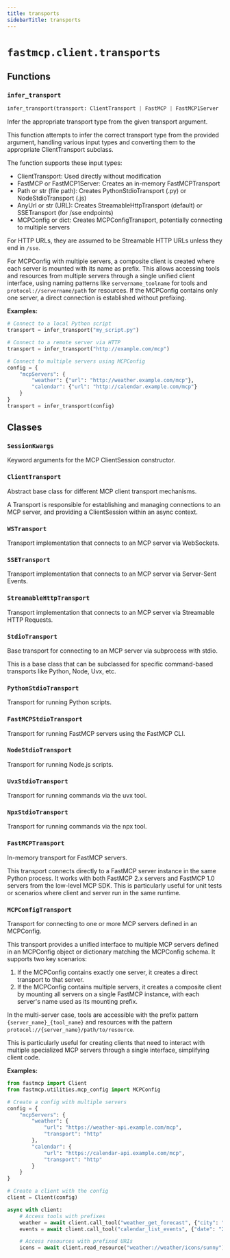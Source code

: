 ```yaml
---
title: transports
sidebarTitle: transports
---
```


# `fastmcp.client.transports`

## Functions

### `infer_transport` <sup><a href="https://github.com/jlowin/fastmcp/blob/main/src/fastmcp/client/transports.py#L837"><Icon icon="github" class="size-4" /></a></sup>

```python
infer_transport(transport: ClientTransport | FastMCP | FastMCP1Server | AnyUrl | Path | MCPConfig | dict[str, Any] | str) -> ClientTransport
```


Infer the appropriate transport type from the given transport argument.

This function attempts to infer the correct transport type from the provided
argument, handling various input types and converting them to the appropriate
ClientTransport subclass.

The function supports these input types:
- ClientTransport: Used directly without modification
- FastMCP or FastMCP1Server: Creates an in-memory FastMCPTransport
- Path or str (file path): Creates PythonStdioTransport (.py) or NodeStdioTransport (.js)
- AnyUrl or str (URL): Creates StreamableHttpTransport (default) or SSETransport (for /sse endpoints)
- MCPConfig or dict: Creates MCPConfigTransport, potentially connecting to multiple servers

For HTTP URLs, they are assumed to be Streamable HTTP URLs unless they end in `/sse`.

For MCPConfig with multiple servers, a composite client is created where each server
is mounted with its name as prefix. This allows accessing tools and resources from multiple
servers through a single unified client interface, using naming patterns like
`servername_toolname` for tools and `protocol://servername/path` for resources.
If the MCPConfig contains only one server, a direct connection is established without prefixing.

**Examples:**

```python
# Connect to a local Python script
transport = infer_transport("my_script.py")

# Connect to a remote server via HTTP
transport = infer_transport("http://example.com/mcp")

# Connect to multiple servers using MCPConfig
config = {
    "mcpServers": {
        "weather": {"url": "http://weather.example.com/mcp"},
        "calendar": {"url": "http://calendar.example.com/mcp"}
    }
}
transport = infer_transport(config)
```


## Classes

### `SessionKwargs` <sup><a href="https://github.com/jlowin/fastmcp/blob/main/src/fastmcp/client/transports.py#L52"><Icon icon="github" class="size-4" /></a></sup>


Keyword arguments for the MCP ClientSession constructor.


### `ClientTransport` <sup><a href="https://github.com/jlowin/fastmcp/blob/main/src/fastmcp/client/transports.py#L63"><Icon icon="github" class="size-4" /></a></sup>


Abstract base class for different MCP client transport mechanisms.

A Transport is responsible for establishing and managing connections
to an MCP server, and providing a ClientSession within an async context.


### `WSTransport` <sup><a href="https://github.com/jlowin/fastmcp/blob/main/src/fastmcp/client/transports.py#L109"><Icon icon="github" class="size-4" /></a></sup>


Transport implementation that connects to an MCP server via WebSockets.


### `SSETransport` <sup><a href="https://github.com/jlowin/fastmcp/blob/main/src/fastmcp/client/transports.py#L148"><Icon icon="github" class="size-4" /></a></sup>


Transport implementation that connects to an MCP server via Server-Sent Events.


### `StreamableHttpTransport` <sup><a href="https://github.com/jlowin/fastmcp/blob/main/src/fastmcp/client/transports.py#L223"><Icon icon="github" class="size-4" /></a></sup>


Transport implementation that connects to an MCP server via Streamable HTTP Requests.


### `StdioTransport` <sup><a href="https://github.com/jlowin/fastmcp/blob/main/src/fastmcp/client/transports.py#L299"><Icon icon="github" class="size-4" /></a></sup>


Base transport for connecting to an MCP server via subprocess with stdio.

This is a base class that can be subclassed for specific command-based
transports like Python, Node, Uvx, etc.


### `PythonStdioTransport` <sup><a href="https://github.com/jlowin/fastmcp/blob/main/src/fastmcp/client/transports.py#L416"><Icon icon="github" class="size-4" /></a></sup>


Transport for running Python scripts.


### `FastMCPStdioTransport` <sup><a href="https://github.com/jlowin/fastmcp/blob/main/src/fastmcp/client/transports.py#L462"><Icon icon="github" class="size-4" /></a></sup>


Transport for running FastMCP servers using the FastMCP CLI.


### `NodeStdioTransport` <sup><a href="https://github.com/jlowin/fastmcp/blob/main/src/fastmcp/client/transports.py#L489"><Icon icon="github" class="size-4" /></a></sup>


Transport for running Node.js scripts.


### `UvxStdioTransport` <sup><a href="https://github.com/jlowin/fastmcp/blob/main/src/fastmcp/client/transports.py#L531"><Icon icon="github" class="size-4" /></a></sup>


Transport for running commands via the uvx tool.


### `NpxStdioTransport` <sup><a href="https://github.com/jlowin/fastmcp/blob/main/src/fastmcp/client/transports.py#L597"><Icon icon="github" class="size-4" /></a></sup>


Transport for running commands via the npx tool.


### `FastMCPTransport` <sup><a href="https://github.com/jlowin/fastmcp/blob/main/src/fastmcp/client/transports.py#L659"><Icon icon="github" class="size-4" /></a></sup>


In-memory transport for FastMCP servers.

This transport connects directly to a FastMCP server instance in the same
Python process. It works with both FastMCP 2.x servers and FastMCP 1.0
servers from the low-level MCP SDK. This is particularly useful for unit
tests or scenarios where client and server run in the same runtime.


### `MCPConfigTransport` <sup><a href="https://github.com/jlowin/fastmcp/blob/main/src/fastmcp/client/transports.py#L713"><Icon icon="github" class="size-4" /></a></sup>


Transport for connecting to one or more MCP servers defined in an MCPConfig.

This transport provides a unified interface to multiple MCP servers defined in an MCPConfig
object or dictionary matching the MCPConfig schema. It supports two key scenarios:

1. If the MCPConfig contains exactly one server, it creates a direct transport to that server.
2. If the MCPConfig contains multiple servers, it creates a composite client by mounting
   all servers on a single FastMCP instance, with each server's name used as its mounting prefix.

In the multi-server case, tools are accessible with the prefix pattern `{server_name}_{tool_name}`
and resources with the pattern `protocol://{server_name}/path/to/resource`.

This is particularly useful for creating clients that need to interact with multiple specialized
MCP servers through a single interface, simplifying client code.

**Examples:**

```python
from fastmcp import Client
from fastmcp.utilities.mcp_config import MCPConfig

# Create a config with multiple servers
config = {
    "mcpServers": {
        "weather": {
            "url": "https://weather-api.example.com/mcp",
            "transport": "http"
        },
        "calendar": {
            "url": "https://calendar-api.example.com/mcp",
            "transport": "http"
        }
    }
}

# Create a client with the config
client = Client(config)

async with client:
    # Access tools with prefixes
    weather = await client.call_tool("weather_get_forecast", {"city": "London"})
    events = await client.call_tool("calendar_list_events", {"date": "2023-06-01"})

    # Access resources with prefixed URIs
    icons = await client.read_resource("weather://weather/icons/sunny")
```

